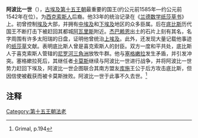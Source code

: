 {{Pharaoh Infobox | 
    Name= 阿波比一世| 
    Image=ScarabBearingNameOfApophis MuseumOfFineArtsBoston.png
|
Caption=阿波庇一世之徽记|
ImageSize=300|
  Alt=阿波菲斯|
NomenHiero=<hiero>-i-A2-p:p-i-</hiero> |
Nomen=Ipepi| 
PrenomenHiero=|
Prenomen=Nebkhepeshre<br>''{{Unicode|Nb-ḫpš-Rˁ}}''<br>''Ra is the lord of strength''<br><hiero>M23:t-L2:t-<-ra:nb-xpS-></hiero><br>Second prenomen: Aqenenre<br /> ''{{Unicode|ˁ3-qnj-n-Rˁ}}''<br>拉之巨大力量<br><hiero>M23:t-L2:t-<-ra-aA:a-q-n:n-></hiero><br>Third prenomen: Auserre<br>''{{Unicode|ˁ3-wsr-Rˁ}}''<br>拉之巨大权力<br><hiero>M23:t-L2:t-<-ra-aA:Z1-a:mDAt-wsr-s-></hiero>| 
Golden= |
Nebty= | 
Horus=Seheteptawy<br>''{{Unicode|S.ḥtp t3-wj}}''<br> ''He who pacifies the two lands''| 
GoldenHiero= |
NebtyHiero=|
HorusHiero=<hiero>-s-Htp:t*p-N17:N17</hiero>| 
Reign=35到40年，约公元前1575年——约公元前1540年<ref>Thomas Schneider: ''Ancient Egyptian Chronology'' - Edited by Erik Hornung, Rolf Krauss, and David A. Warburton, [http://www.scribd.com/doc/56781350/Ancient-Egyptian-Chronology-Edited-by-Erik-Hornung-Rolf-Krauss-And-David-a-Warburton available online], see p. 4927</ref> |
Dynasty=[[埃及第十五王朝|第十五王朝]] |
Coregency=|
Predecessor=[[希安|希安]]|
Successor={{link-en|哈姆迪|Khamudi}}|
Spouse=|
children=Prince Apepi, Princess Herit
|
Father=|
Mother=| 
Born=|
Died=约公元前1542年|
Burial=|
Monuments=}}

'''阿波比一世'''（{{lang-en|Apepi I}}），[[古埃及|古埃及]][[埃及第十五王朝|第十五王朝]]最重要的国王(约公元前1585年—约公元前1542年在位）。为[[西克索斯人|西克索斯人]]后裔。他33年的统治记录在《[[兰德数学纸莎草书|兰德数学纸莎草书]]》上。初曾控制[[埃及|埃及]]大部，并拥有[[中埃及|中埃及]]和[[下埃及|下埃及]]地区的众多臣属。后在[[底比斯|底比斯]]历代国王不断打击下被赶回其都城[[阿瓦里斯|阿瓦里斯]]附近。[[杰巴赖恩|杰巴赖恩]]出土的石片上刻有其名，名字周围有许多太阳瑞的日盘，证明他曾统治[[上埃及|上埃及]]。此外，还发现大量记载他事迹的[[纸莎草|纸莎草]]文献。表明底比斯人曾是喜克索斯人的封臣。双方一度和平共处，底比斯人于喜克索斯人管辖的[[尼罗河|尼罗河]][[三角洲|三角洲]]放牧牛群。他与[[塞格嫩拉|塞格嫩拉]]发生矛盾，并引发冲突。塞格嫰拉死后，其继任者[[卡莫斯|卡莫斯]]继续与阿波比一世进行战争，并将阿波比一世势力赶回下埃及，阿波比一世企图联合其南方盟友[[库施|库施]]王公于后方攻击底比斯，但因信使被截获而被卡莫斯挫败。阿波比一世于此事不久去世。<ref>Grimal, p.194</ref>

==注释==
<references/>

{{Pharaoh | Prev=[[希安|希安]]| Dynasty=[[埃及第十五王朝|第十五王朝]] | Next={{link-en|哈姆迪|Khamudi}}}}


{{著名埃及统治者}}

[[Category:第十五王朝法老|Category:第十五王朝法老]]